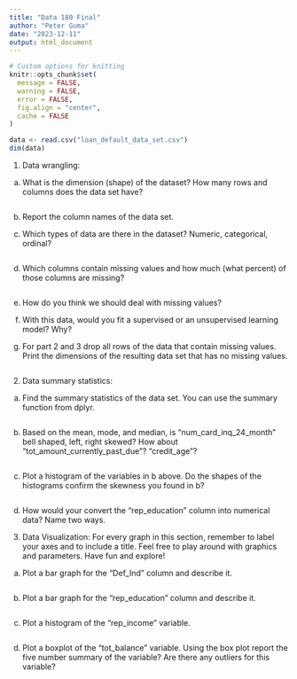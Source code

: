 ```yaml
---
title: "Data 180 Final"
author: "Peter Guma"
date: "2023-12-11"
output: html_document
---
```


```r
# Custom options for knitting
knitr::opts_chunk$set(
  message = FALSE,
  warning = FALSE,
  error = FALSE, 
  fig.align = "center",
  cache = FALSE
) 
```

```r
data <- read.csv("loan_default_data_set.csv")
dim(data)
```

1. Data wrangling:

a. What is the dimension (shape) of the dataset?  How many rows and columns does the data set have?
```r

```

b. Report the column names of the data set.


c. Which types of data are there in the dataset? Numeric, categorical, ordinal?
```r

```

d. Which columns contain missing values and how much (what percent) of those columns are missing?
```r

```

e. How do you think we should deal with missing values? 

f. With this data, would you fit a supervised or an unsupervised learning model? Why? 

g. For part 2 and 3 drop all rows of the data that contain missing values. Print the dimensions of the resulting data set that has no missing values.
```r

```

2. Data summary statistics:

a. Find the summary statistics of the data set. You can use the summary function from dplyr. 
```r

```

b. Based on the mean, mode, and median, is “num_card_inq_24_month” bell shaped, left, right skewed? How about “tot_amount_currently_past_due”? “credit_age”? 
```r

```

c. Plot a histogram of the variables in b above. Do the shapes of the histograms confirm the skewness you found in b?
```r

```

d. How would your convert the “rep_education” column into numerical data? Name two ways. 


3. Data Visualization:
For every graph in this section, remember to label your axes and to include a title. Feel free to play around with graphics and parameters. Have fun and explore!

a. Plot a bar graph for the “Def_Ind” column and describe it. 
```r

```

b. Plot a bar graph for the “rep_education" column and describe it. 
```r

```

c. Plot a histogram of the “rep_income” variable.
```r

```

d. Plot a boxplot of the “tot_balance” variable. Using the box plot report the five number summary of the variable? Are there any outliers for this variable?
```r

```
